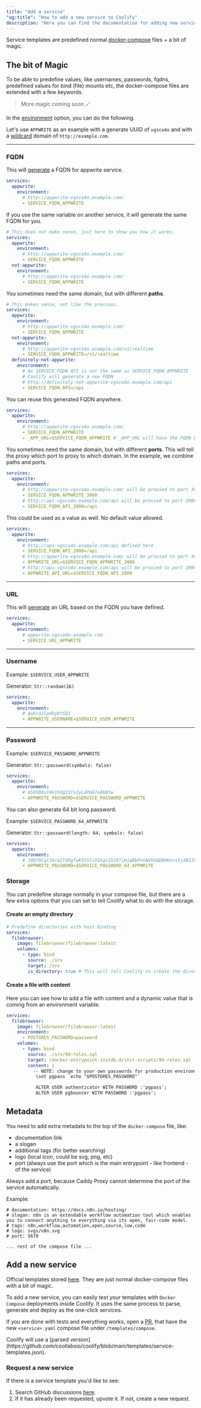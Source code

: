 ```yaml
---
title: "Add a service"
"og:title": "How to add a new service to Coolify"
description: "Here you can find the documentation for adding new services to Coolify."
---
```


Service templates are predefined normal [docker-compose](https://docs.docker.com/compose/compose-file/compose-file-v3/) files + a bit of magic.

## The bit of Magic

To be able to predefine values, like usernames, passwords, fqdns, predefined values for bind (file) mounts etc, the docker-compose files are extended with a few keywords.

> More magic coming soon 🪄

In the [environment](https://docs.docker.com/compose/compose-file/compose-file-v3/#environment) option, you can do the following.

Let's use `APPWRITE` as an example with a generate UUID of `vgsco4o` and with a [wildcard](/knowledge-base/server/introduction#wildcard-domain) domain of `http://example.com`.

---

### FQDN

This will [generate](/knowledge-base/server/introduction#wildcard-domain) a FQDN for appwrite service.

```yaml
services:
  appwrite:
    environment:
      # http://appwrite-vgsco4o.example.com/
      - SERVICE_FQDN_APPWRITE
```

If you use the same variable on another service, it will generate the same FQDN for you.

```yaml
# This does not make sense, just here to show you how it works.
services:
  appwrite:
    environment:
      # http://appwrite-vgsco4o.example.com/
      - SERVICE_FQDN_APPWRITE
  not-appwrite:
    environment:
      # http://appwrite-vgsco4o.example.com/
      - SERVICE_FQDN_APPWRITE
```

You sometimes need the same domain, but with different **paths**.

```yaml
# This makes sense, not like the previous.
services:
  appwrite:
    environment:
      # http://appwrite-vgsco4o.example.com/
      - SERVICE_FQDN_APPWRITE
  not-appwrite:
    environment:
      # http://appwrite-vgsco4o.example.com/v1/realtime
      - SERVICE_FQDN_APPWRITE=/v1/realtime
  definitely-not-appwrite:
    environment:
      # As SERVICE_FQDN_API is not the same as SERVICE_FQDN_APPWRITE
      # Coolify will generate a new FQDN
      # http://definitely-not-appwrite-vgsco4o.example.com/api
      - SERVICE_FQDN_API=/api
```

You can reuse this generated FQDN anywhere.

```yaml
services:
  appwrite:
    environment:
      # http://appwrite-vgsco4o.example.com/
      - SERVICE_FQDN_APPWRITE
      - _APP_URL=$SERVICE_FQDN_APPWRITE # _APP_URL will have the FQDN because SERVICE_FQDN_APPWRITE is just a simple environment variable
```

You sometimes need the same domain, but with different **ports**. This will tell the proxy which port to proxy to which domain.
In the example, we combine paths and ports.

```yaml
services:
  appwrite:
    environment:
      # http://appwrite-vgsco4o.example.com/ will be proxied to port 3000
      - SERVICE_FQDN_APPWRITE_3000
      # http://api-vgsco4o.example.com/api will be proxied to port 2000
      - SERVICE_FQDN_API_2000=/api
```

This could be used as a value as well. No default value allowed.

```yaml
services:
  appwrite:
    environment:
      # http://api-vgsco4o.example.com/api defined here
      - SERVICE_FQDN_API_2000=/api
      # http://appwrite-vgsco4o.example.com/ will be proxied to port 3000
      - APPWRITE_URL=$SERVICE_FQDN_APPWRITE_3000
      # http://api-vgsco4o.example.com/api will be proxied to port 2000
      - APPWRITE_API_URL=$SERVICE_FQDN_API_2000
```

---

### URL

This will [generate](/knowledge-base/server/introduction#wildcard-domain) an URL based on the FQDN you have defined.

```yaml
services:
  appwrite:
    environment:
      # appwrite-vgsco4o.example.com
      - SERVICE_URL_APPWRITE
```

---

### Username

Example: `$SERVICE_USER_APPWRITE`

Generator: `Str::random(16)`

```yaml
services:
  appwrite:
    environment:
      # qwhraJlpdkyKYSQ1
      - APPWRITE_USERNAME=$SERVICE_USER_APPWRITE
```

---

### Password

Example: `$SERVICE_PASSWORD_APPWRITE`

Generator: `Str::password(symbols: false)`

```yaml
services:
  appwrite:
    environment:
      # m5XOD0uY4k1hXgISYoJyLdPHG7oAbNYw
      - APPWRITE_PASSWORD=$SERVICE_PASSWORD_APPWRITE
```

You can also generate 64 bit long password.

Example: `$SERVICE_PASSWORD_64_APPWRITE`

Generator: `Str::password(length: 64, symbols: false)`

```yaml
services:
  appwrite:
    environment:
      # J0QT0Cqr2ArmIT4RgTwK5F5lcXShgnJ53XTiHjqBbPntWVVG8DRHKnrsIjXBZJ8e
      - APPWRITE_PASSWORD=$SERVICE_PASSWORD_64_APPWRITE
```

### Storage

You can predefine storage normally in your compose file, but there are a few extra options that you can set to tell Coolify what to do with the storage.

#### Create an empty directory

```yaml
# Predefine directories with host binding
services:
  filebrowser:
    image: filebrowser/filebrowser:latest
    volumes:
      - type: bind
        source: ./srv
        target: /srv
        is_directory: true # This will tell Coolify to create the directory (this is not available in a normal docker-compose)
```

#### Create a file with content

Here you can see how to add a file with content and a dynamic value that is coming from an environment variable.

```yaml
services:
  filebrowser:
    image: filebrowser/filebrowser:latest
    environment:
      - POSTGRES_PASSWORD=password
    volumes:
      - type: bind
        source: ./srv/99-roles.sql
        target: /docker-entrypoint-initdb.d/init-scripts/99-roles.sql
        content: |
          -- NOTE: change to your own passwords for production environments
           \set pgpass `echo "$POSTGRES_PASSWORD"`

           ALTER USER authenticator WITH PASSWORD :'pgpass';
           ALTER USER pgbouncer WITH PASSWORD :'pgpass';
```

## Metadata

You need to add extra metadata to the top of the `docker-compose` file, like:

- documentation link
- a slogan
- additional tags (for better searching)
- logo (local icon, could be svg, png, etc)
- port (always use the port which is the main entrypoint - like frontend - of the service)

<Warning>
  Always add a port, because Caddy Proxy cannot determine the port of the
  service automatically.
</Warning>

Example:

```
# documentation: https://docs.n8n.io/hosting/
# slogan: n8n is an extendable workflow automation tool which enables you to connect anything to everything via its open, fair-code model.
# tags: n8n,workflow,automation,open,source,low,code
# logo: svgs/n8n.svg
# port: 5678

... rest of the compose file ...

```

## Add a new service

Official templates stored [here](https://github.com/coollabsio/coolify/blob/main/templates/compose). They are just normal docker-compose files with a bit of magic.

To add a new service, you can easily test your templates with `Docker Compose` deployments inside Coolify. It uses the same process to parse, generate and deploy as the one-click services.

If you are done with tests and everything works, open a [PR](https://github.com/coollabsio/coolify/compare), that have the new `<service>.yaml` compose file under `/templates/compose`.

<Tip>
  Coolify will use a [parsed
  version](https://github.com/coollabsio/coolify/blob/main/templates/service-templates.json).
</Tip>

### Request a new service

If there is a service template you'd like to see:
1. Search GitHub discussions [here](https://github.com/coollabsio/coolify/discussions/categories/new-service-integrations).
2. If it has already been requested, upvote it. If not, create a new request.
